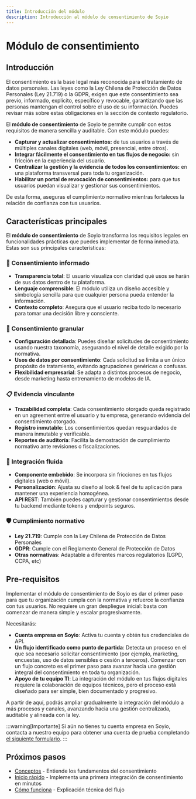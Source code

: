 ```yaml
---
title: Introducción del módulo
description: Introducción al módulo de consentimiento de Soyio
---
```


# Módulo de consentimiento

## Introducción

El consentimiento es la base legal más reconocida para el tratamiento de datos personales. Las leyes como la Ley Chilena de Protección de Datos Personales (Ley 21.719) o la GDPR, exigen que este consentimiento sea previo, informado, explícito, específico y revocable, garantizando que las personas mantengan el control sobre el uso de su información. Puedes revisar más sobre estas obligaciones en la sección de contexto regulatorio.

El **módulo de consentimiento** de Soyio te permite cumplir con estos requisitos de manera sencilla y auditable. Con este módulo puedes:

- **Capturar y actualizar consentimientos:** de tus usuarios a través de múltiples canales digitales (web, móvil, presencial, entre otros).
- **Integrar fácilmente el consentimiento en tus flujos de negocio:** sin fricción en la experiencia del usuario.
- **Centralizar la gestión y la evidencia de todos los consentimientos:** en una plataforma transversal para toda tu organización.
- **Habilitar un portal de revocación de consentimientos:** para que tus usuarios puedan visualizar y gestionar sus consentimientos.

De esta forma, aseguras el cumplimiento normativo mientras fortaleces la relación de confianza con tus usuarios.

## Características principales

El **módulo de consentimiento** de Soyio transforma los requisitos legales en funcionalidades prácticas que puedes implementar de forma inmediata. Estas son sus principales características:

### 🎯 Consentimiento informado
- **Transparencia total**: El usuario visualiza con claridad qué usos se harán de sus datos dentro de tu plataforma.
- **Lenguaje comprensible**: El módulo utiliza un diseño accesible y simbología sencilla para que cualquier persona pueda entender la información.
- **Contexto completo**: Asegura que el usuario reciba todo lo necesario para tomar una decisión libre y consciente.

### 🔧 Consentimiento granular
- **Configuración detallada**: Puedes diseñar solicitudes de consentimiento usando nuestra taxonomía, asegurando el nivel de detalle exigido por la normativa.
- **Usos de datos por consentimiento**: Cada solicitud se limita a un único propósito de tratamiento, evitando agrupaciones genéricas o confusas.
- **Flexibilidad empresarial**: Se adapta a distintos procesos de negocio, desde marketing hasta entrenamiento de modelos de IA.

### 📋 Evidencia vinculante
- **Trazabilidad completa**: Cada consentimiento otorgado queda registrado en un agreement entre el usuario y tu empresa, generando evidencia del consentimiento otorgado.
- **Registro inmutable**: Los consentimientos quedan resguardados de manera inmutable y verificable.
- **Reportes de auditoría**: Facilita la demostración de cumplimiento normativo ante revisiones o fiscalizaciones.

### 🎨 Integración fluida
- **Componente embebido**: Se incorpora sin fricciones en tus flujos digitales (web o móvil).
- **Personalización**: Ajusta su diseño al look & feel de tu aplicación para mantener una experiencia homogénea.
- **API REST**: También puedes capturar y gestionar consentimientos desde tu backend mediante tokens y endpoints seguros.

### 🛡️ Cumplimiento normativo
- **Ley 21.719**: Cumple con la Ley Chilena de Protección de Datos Personales
- **GDPR**: Cumple con el Reglamento General de Protección de Datos
- **Otras normativas**: Adaptable a diferentes marcos regulatorios (LGPD, CCPA, etc)

## Pre-requisitos

Implementar el módulo de consentimiento de Soyio es dar el primer paso para que tu organización cumpla con la normativa y refuerce la confianza con tus usuarios. No requiere un gran despliegue inicial: basta con comenzar de manera simple y escalar progresivamente.

Necesitarás:

- **Cuenta empresa en Soyio**: Activa tu cuenta y obtén tus credenciales de API.
- **Un flujo identificado como punto de partida**: Detecta un proceso en el que sea necesario solicitar consentimiento (por ejemplo, marketing, encuestas, uso de datos sensibles o cesión a terceros). Comenzar con un flujo concreto es el primer paso para avanzar hacia una gestión integral del consentimiento en toda tu organización.
- **Apoyo de tu equipo TI**: La integración del módulo en tus flujos digitales requiere la colaboración de equipos técnicos, pero el proceso está diseñado para ser simple, bien documentado y progresivo.

A partir de aquí, podrás ampliar gradualmente la integración del módulo a más procesos y canales, avanzando hacia una gestión centralizada, auditable y alineada con la ley.

:::warning[Importante]
Si aún no tienes tu cuenta empresa en Soyio, contacta a nuestro equipo para obtener una cuenta de prueba completando [el siguiente formulario](https://soyio.typeform.com/formularioweb).
:::

## Próximos pasos

- [Conceptos](./concept) - Entiende los fundamentos del consentimiento
- [Inicio rápido](./quickstart) - Implementa una primera integración de consentimiento en minutos
- [Cómo funciona](./how-it-works) - Explicación técnica del flujo
